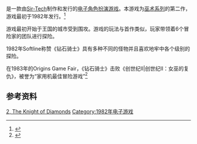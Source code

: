 {{NoteTA
| G1=Games
}}

{{vgname|巫术II：钻石骑士|en=Wizardry II: The Knight of Diamonds}}是一款由[[Sir-Tech|Sir-Tech]]制作和发行的[[电子角色扮演游戏|电子角色扮演游戏]]。本游戏为[[巫术系列|巫术系列]]的第二作，游戏最初于1982年发行。<ref name="gamefaqs">{{cite web| url = http://www.gamefaqs.com/pc/564838-wizardry-knight-of-diamonds-the-second-scenario/data| title = Release information| publisher = [[GameFAQs|GameFAQs]]| date = | accessdate = 2015-12-27| archive-date = 2016-03-04| archive-url = https://web.archive.org/web/20160304205404/http://www.gamefaqs.com/pc/564838-wizardry-knight-of-diamonds-the-second-scenario/data| dead-url = no}}</ref>

游戏最初开始于王国的城市受到围攻。游戏的玩法与首作类似，玩家带领着6个冒险家的团队进行探险。

1982年Softline称赞《钻石骑士》具有多种不同的怪物并且喜欢地牢中各个级别的探险。

在1983年的Origins Game Fair，《钻石骑士》击败《创世纪II|创世纪II：女巫的复仇》，被誉为“家用机最佳冒险游戏”<ref name="jackson19840102">{{cite news | url=http://www.cgwmuseum.org/galleries/index.php?year=1984&pub=6&id=15 | title=Origins Story | work=Softline | date=Jan–Feb 1984 | accessdate=29 July 2014 | author=Jackson, Steve | pages=44 | archive-date=2021-01-04 | archive-url=https://web.archive.org/web/20210104204606/http://www.cgwmuseum.org/galleries/index.php?year=1984&pub=6&id=15 | dead-url=no }}</ref>

== 参考资料 ==
{{Reflist}}

{{巫术系列}}

{{DEFAULTSORT:Wizardry 2, The Knight of Diamonds}}
[[Category:巫术系列|2, The Knight of Diamonds]]
[[Category:1982年电子游戏|Category:1982年电子游戏]]

{{rpg-videogame-stub}}
